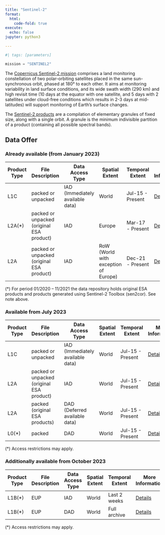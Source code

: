 ```yaml
---
title: "Sentinel-2"
format:
  html:
    code-fold: true
execute:
  echo: false
jupyter: python3
  
---
```

```python
#| tags: [parameters]

mission = "SENTINEL2"

```
The [Copernicus Sentinel-2 mission](https://sentinels.copernicus.eu/web/sentinel/missions/sentinel-2){target="_blank"} comprises a land monitoring constellation of two polar-orbiting satellites placed in the same sun-synchronous orbit, phased at 180° to each other. It aims at monitoring variability in land surface conditions, and its wide swath width (290 km) and high revisit time (10 days at the equator with one satellite, and 5 days with 2 satellites under cloud-free conditions which results in 2-3 days at mid-latitudes) will support monitoring of Earth's surface changes.

The [Sentinel-2 products](https://sentinels.copernicus.eu/web/sentinel/missions/sentinel-2/data-products){target="_blank"} are a compilation of elementary granules of fixed size, along with a single orbit. A granule is the minimum indivisible partition of a product (containing all possible spectral bands).


<!-- Ideas to further include (step by step):

* indication of ARD vs unpprojected data
* links to tutorials, notebooks
* links to catalog, browser, openEO
* thumbnail
* link to 'parent collection'? For instance, L2A links to L1C??
* how to separate usable collections from engineering products??
* listing of bands -->

## Data Offer
### Already available (from January 2023)

|Product Type| File Description| Data Access Type | Spatial Extent | Temporal Extent | More Information | Available from |
|------------ | ---------------------- | ---------------------- | ------------ | ------------ | ------------| -----------|
|L1C | packed or unpacked | IAD (Immediately available data) | World | Jul-15 - Present | [Details](https://sentinels.copernicus.eu/web/sentinel/missions/sentinel-2/data-products){target="_blank"}| Jan-23|
|L2A(*) | packed or unpacked (original ESA product) | IAD | Europe | Mar-17 - Present | [Details](https://sentinels.copernicus.eu/web/sentinel/missions/sentinel-2/data-products){target="_blank"}| Jan-23|
|L2A | packed or unpacked (original ESA product) | IAD | RoW (World with exception of Europe) | Dec-21 - Present | [Details](https://sentinels.copernicus.eu/web/sentinel/missions/sentinel-2/data-products){target="_blank"}| Jan-23|

(*) For period 01/2020 – 11/2021 the data repository holds original ESA products and products generated using Sentinel-2 Toolbox (sen2cor). See note above.

### Available from July 2023
|Product Type| File Description| Data Access Type | Spatial Extent | Temporal Extent | More Information | Available from |
|------------ | ---------------------- | ---------------------- | ------------ | ------------ | ------------| -----------|
|L1C | packed or unpacked | IAD (Immediately available data) | World | Jul-15 - Present | [Details](https://sentinels.copernicus.eu/web/sentinel/missions/sentinel-2/data-products){target="_blank"}| Jan-23|
|L2A | packed or unpacked (original ESA product) | IAD | World | Jul-15 - Present | [Details](https://sentinels.copernicus.eu/web/sentinel/missions/sentinel-2/data-products){target="_blank"}| Jul-23|
|L2A | packed (original ESA products) | DAD (Deferred available data) | World | Jul-15 - Present | [Details](https://sentinels.copernicus.eu/web/sentinel/missions/sentinel-2/data-products){target="_blank"}| Jul-23|
|L0(*) | packed | DAD | World | Jul-15 - Present | [Details](https://sentinels.copernicus.eu/web/sentinel/missions/sentinel-2/data-products){target="_blank"}| Jul-23|

(*) Access restrictions may apply.


### Additionally available from October 2023
|Product Type| File Description| Data Access Type | Spatial Extent | Temporal Extent | More Information | Available from |
|------------ | ---------------------- | ---------------------- | ------------ | ------------ | ------------| -----------|
|L1B(*) | EUP | IAD | World | Last 2 weeks | [Details](https://sentinels.copernicus.eu/web/sentinel/missions/sentinel-2/data-products){target="_blank"}| Oct-23|
|L1B(*) | EUP | DAD | World | Full archive | [Details](https://sentinels.copernicus.eu/web/sentinel/missions/sentinel-2/data-products){target="_blank"}| Oct-23|

(*) Access restrictions may apply.
